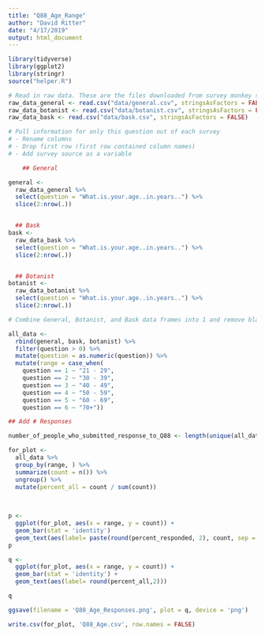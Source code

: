 ```yaml
---
title: "Q88_Age_Range"
author: "David Ritter"
date: "4/17/2019"
output: html_document
---
```


```r
library(tidyverse)
library(ggplot2)
library(stringr)
source("helper.R")
```



```r

# Read in raw data. These are the files downloaded from survey monkey saved as a .csv
raw_data_general <- read.csv("data/general.csv", stringsAsFactors = FALSE)
raw_data_botanist <- read.csv("data/botanist.csv", stringsAsFactors = FALSE)
raw_data_bask <- read.csv("data/bask.csv", stringsAsFactors = FALSE)

```

```r
# Pull information for only this question out of each survey
# - Rename columns
# - Drop first row (first row contained column names)
# - Add survey source as a variable

    ## General

general <- 
  raw_data_general %>%
  select(question = "What.is.your.age..in.years..") %>%
  slice(2:nrow(.))


  ## Bask
bask <- 
  raw_data_bask %>%
  select(question = "What.is.your.age..in.years..") %>%
  slice(2:nrow(.))


  ## Botanist
botanist <- 
  raw_data_botanist %>%
  select(question = "What.is.your.age..in.years..") %>%
  slice(2:nrow(.))

```


```r
# Combine General, Botanist, and Bask data frames into 1 and remove blank responses

all_data <- 
  rbind(general, bask, botanist) %>%
  filter(question > 0) %>%
  mutate(question = as.numeric(question)) %>%
  mutate(range = case_when(
    question == 1 ~ "21 - 29",
    question == 2 ~ "30 - 39",
    question == 3 ~ "40 - 49",
    question == 4 ~ "50 - 59",
    question == 5 ~ "60 - 69",
    question == 6 ~ "70+"))

## Add # Responses

number_of_people_who_submitted_response_to_Q88 <- length(unique(all_data$id))


```


```r

for_plot <-
  all_data %>%
  group_by(range, ) %>%
  summarize(count = n()) %>%
  ungroup() %>%
  mutate(percent_all = count / sum(count))
  
  
```


```r

p <-
  ggplot(for_plot, aes(x = range, y = count)) +
  geom_bar(stat = 'identity')
  geom_text(aes(label= paste(round(percent_responded, 2), count, sep = "***")))
p

```

```r

q <- 
  ggplot(for_plot, aes(x = range, y = count)) +
  geom_bar(stat = 'identity') +
  geom_text(aes(label= round(percent_all,2)))

q

```

```r

ggsave(filename = 'Q88_Age_Responses.png', plot = q, device = 'png')

```

```r

write.csv(for_plot, 'Q88_Age.csv', row.names = FALSE)

```
